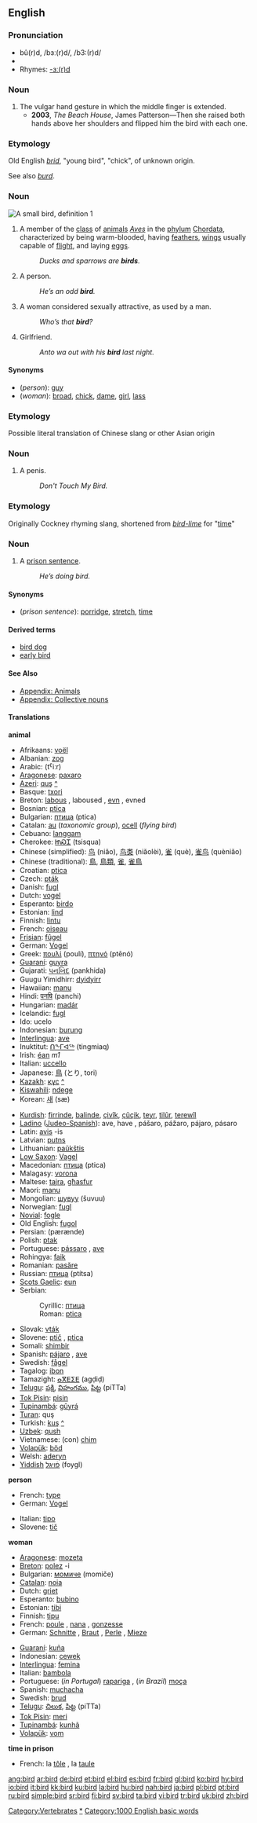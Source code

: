 {{wikipedia}}
==English==

===Pronunciation===
*bû(r)d, /bɜː(r)d/, /b3:(r)d/
*{{audio|en-us-bird.ogg|Audio (US)}}
*Rhymes: [[Rhymes:English:-ɜː(r)d|-ɜː(r)d]]

===Noun===
{{en-noun|sg=the bird|-}}

# The vulgar hand gesture in which the middle finger is extended.
#* '''2003''', ''The Beach House'', James Patterson&mdash;Then she raised both hands above her shoulders and flipped him the bird with each one.

===Etymology===
Old English ''[[brid]]'', "young bird", "chick", of unknown origin.

See also ''[[burd]]''.

===Noun===
[[Image:Blue Tit aka.jpg|thumb|right|A small bird, definition 1]]
{{en-noun}}

# A member of the [[class]] of [[animal]]s ''[[Aves]]'' in the [[phylum]] [[Chordata]], characterized by being warm-blooded, having [[feather]]s, [[wing]]s usually capable of [[flight]], and laying [[egg]]s.
#: ''Ducks and sparrows are '''birds'''.''
# {{slang}} A person.
#: ''He’s an odd '''bird'''.''
# {{slang}} A woman considered sexually attractive, as used by a man.
#: ''Who’s that '''bird'''?''
# {{cattag|Irish|slang}} Girlfriend.
#: ''Anto wa out with his '''bird''' last night.''

====Synonyms====
*(''person''): [[guy]]
*(''woman''): [[broad]], [[chick]], [[dame]], [[girl]], [[lass]]

===Etymology===
Possible literal translation of Chinese slang or other Asian origin

===Noun===
{{en-noun}}

# {{cattag|Filipino slang}} A penis.
#: ''Don't Touch My Bird.''

===Etymology===
Originally Cockney rhyming slang, shortened from ''[[bird-lime]]'' for "[[time]]"

===Noun===
{{en-noun|-}}

# A [[prison sentence]].
#: ''He’s doing bird.''

====Synonyms====
*(''prison sentence''): [[porridge]], [[stretch]], [[time]]

====Derived terms====
*[[bird dog]]
*[[early bird]]

====See Also====
*[[Appendix: Animals]]
*[[Appendix: Collective nouns]]

====Translations====
'''animal'''
{{top}}
*Afrikaans: [[voël]]
*Albanian: [[zog]]
*Arabic: {{ARchar|[[طير]]}} (tˁiːr)
*[[Aragonese]]: [[paxaro]] {{m}}
*[[Azeri]]: [[quş]] [[:az:quş|^]]
*Basque: [[txori]]
*Breton: [[labous]] {{m}}, laboused {{p}}, [[evn]] {{m}}, evned {{p}}
*Bosnian: [[ptica]] {{f}}
*Bulgarian: [[птица]] (ptica) {{f}}
*Catalan: [[au]] {{m}} (''taxonomic group''), [[ocell]] {{m}} (''flying bird'')
*Cebuano: [[langgam]]
*Cherokee: [[ᏥᏍᏆ]] (tsisqua)
*Chinese (simplified): [[鸟]] (niăo), [[鸟类]] (niăolèi), [[雀]] (què), [[雀鸟]] (quèniăo)
*Chinese (traditional): [[鳥]], [[鳥類]], [[雀]], [[雀鳥]]
*Croatian: [[ptica]] {{f}}
*Czech: [[pták]] {{m}}
*Danish: [[fugl]]
*Dutch: [[vogel]] {{m}}
*Esperanto: [[birdo]]
*Estonian: [[lind]]
*Finnish: [[lintu]]
*French: [[oiseau]] {{m}}
*[[Frisian]]: [[fûgel]]
*German: [[Vogel]] {{m}}
*Greek: [[πουλί]] (poulí), [[πτηνό]] (ptēnó)
*[[Guaraní]]: [[guyra]]
*Gujarati: [[પનખિદ]] (pankhida)
*Guugu Yimidhirr: [[dyidyirr]]
*Hawaiian: [[manu]]
*Hindi: [[पनषि]] (panchi)
*Hungarian: [[madár]]
*Icelandic: [[fugl]] {{m}}
*Ido: ucelo
*Indonesian: [[burung]]
*[[Interlingua]]: [[ave#Interlingua|ave]]
*Inuktitut: [[ᑎᖕᒥᐊᖅ]] (tingmiaq)
*Irish: [[éan]] ''m1''
*Italian: [[uccello]] {{m}}
*Japanese: [[鳥]] (とり, tori)
*[[Kazakh]]: [[құс]] [[:kk:құс|^]]
*[[Kiswahili]]: [[ndege]]
*Korean: [[새]] (sæ)
{{mid}}
*[[Kurdish]]: [[firrinde]], [[balinde]], [[çivîk]], [[çûçik]], [[teyr]], [[tilûr]], [[terewîl]]
*[[Ladino]] ([[Judeo-Spanish]]): ave, have {{f}}, pášaro, pážaro, pájaro, pásaro {{m}}
*Latin: [[avis]] -is
*Latvian: [[putns]] {{m}}
*Lithuanian: [[paũkštis]]
*[[Low Saxon]]: [[Vagel]] {{m}}
*Macedonian: [[птица]] (ptica)
*Malagasy: [[vorona]]
*Maltese: [[tajra]], [[għasfur]]
*Maori: [[manu]]
*Mongolian: [[шувуу]] (šuvuu)
*Norwegian: [[fugl]] {{m}}
*[[Novial]]: [[fogle]]
*Old English: [[fugol]]
*Persian: {{FAchar|[[پرنده|پَرَندِه]]}} (pærænde)
*Polish: [[ptak]] {{m}}
*Portuguese: [[pássaro]] {{m}}, [[ave]] {{f}}
*Rohingya: [[faik]]
*Romanian: [[pasăre]] {{f}}
*Russian: [[птица]] (ptítsa) {{f}}
*[[Scots Gaelic]]: [[eun]] {{m}}
*Serbian:
*:Cyrillic: [[птица#Serbian|птица]] {{f}}
*:Roman: [[ptica#Serbian|ptica]] {{f}}
*Slovak: [[vták]] {{m}}
*Slovene: [[ptič]] {{m}}, [[ptica]] {{f}}
*Somali: [[shimbir]]
*Spanish: [[pájaro]] {{m}}, [[ave]] {{f}}
*Swedish: [[fågel]] {{c}}
*Tagalog: [[ibon]]
*Tamazight: [[ⴰⴳⴹⵉⴹ]] (agḍiḍ) {{m}}
*[[Telugu]]: [[పక్షి]], [[విహంగము]], [[పిట్ట]] (piTTa)
*[[Tok Pisin]]: [[pisin]]
*[[Tupinambá]]: [[gûyrá]]
*[[Turan]]: quş
*Turkish: [[kuş]] [[:tr:kuş|^]]
*[[Uzbek]]: [[:uz:qush|qush]]
*Vietnamese: (con) [[chim]]
*[[Volapük]]: [[böd]]
*Welsh: [[aderyn]] {{m}}
*[[Yiddish]] [[פֿױגל]] (foygl) {{m}}
{{bottom}}

'''person'''
{{top}}
*French: [[type#French|type]] {{m}}
*German: [[Vogel]] {{m}}
{{mid}}
*Italian: [[tipo#Italian|tipo]] {{m}}
*Slovene: [[tič]] {{m}} {{colloquial}}
{{bottom}}

'''woman'''
{{top}}
*[[Aragonese]]: [[mozeta]] {{f}}
*[[Breton]]: [[polez]] {{f}} -i
*Bulgarian: [[момиче]] (momiče) {{n}}
*[[Catalan]]: [[noia#Catalan|noia]] {{f}}
*Dutch: [[griet]] {{f}}
*Esperanto: [[bubino]] {{f}}
*Estonian: [[tibi]]
*Finnish: [[tipu]]
*French: [[poule]] {{f}}, [[nana]] {{f}}, [[gonzesse]] {{f}}
*German: [[Schnitte]] {{f}}, [[Braut]] {{f}}, [[Perle]] {{f}}, [[Mieze]] {{f}}
{{mid}}
*[[Guaraní]]: [[kuña]]
*Indonesian: [[cewek]]
*[[Interlingua]]: [[femina]]
*Italian: [[bambola]] {{f}}
*Portuguese: (''in Portugal'') [[rapariga]] {{f}}, (''in Brazil'') [[moça]] {{f}}
*Spanish: [[muchacha]] {{f}}
*Swedish: [[brud]] {{c}}
*[[Telugu]]: [[చిలుక]], [[పిట్ట]] (piTTa)
*[[Tok Pisin]]: [[meri]]
*[[Tupinambá]]: [[kunhã]]
*[[Volapük]]: [[vom]] {{f}}
{{bottom}}

'''time in prison'''
{{top}}
*French: la [[tôle]] {{f}}, la [[taule]] {{f}}
{{mid}}
{{bottom}}

[[Category:Vertebrates]]
[[Category:Birds|*]]
[[Category:1000 English basic words]]

[[ang:bird]]
[[ar:bird]]
[[de:bird]]
[[et:bird]]
[[el:bird]]
[[es:bird]]
[[fr:bird]]
[[gl:bird]]
[[ko:bird]]
[[hy:bird]]
[[io:bird]]
[[it:bird]]
[[kk:bird]]
[[ku:bird]]
[[la:bird]]
[[hu:bird]]
[[nah:bird]]
[[ja:bird]]
[[pl:bird]]
[[pt:bird]]
[[ru:bird]]
[[simple:bird]]
[[sr:bird]]
[[fi:bird]]
[[sv:bird]]
[[ta:bird]]
[[vi:bird]]
[[tr:bird]]
[[uk:bird]]
[[zh:bird]]